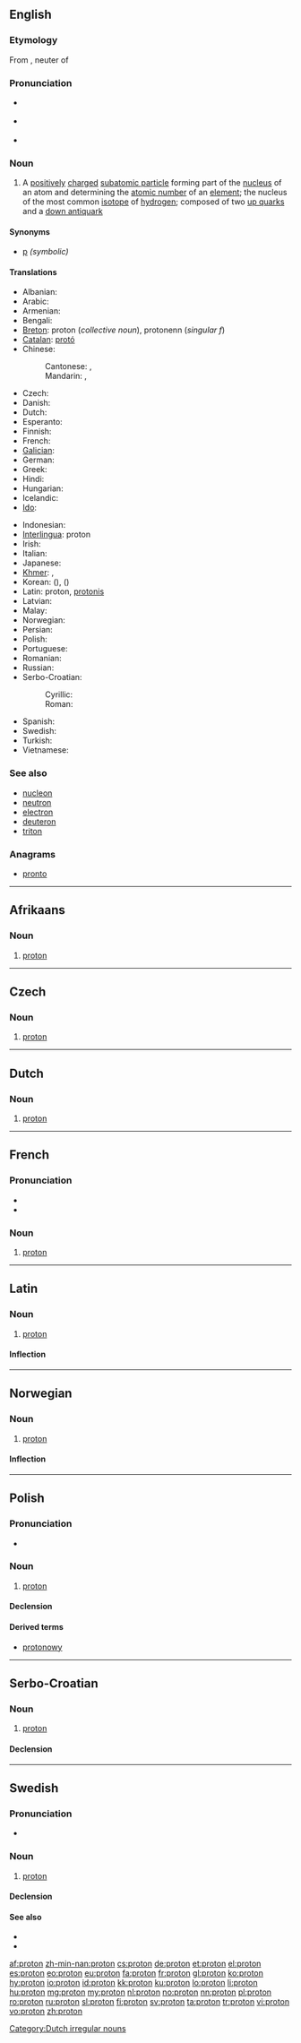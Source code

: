 {{also|Proton|protón}}
==English==
{{wikipedia}}

===Etymology===
From {{etyl|grc|en}} {{term|πρῶτον|tr=prōton|lang=grc|sc=polytonic}}, neuter of {{term|πρῶτος||first|tr=prōtos|lang=grc|sc=polytonic}}

===Pronunciation===
* {{a|RP}} {{IPA|/ˈprəʊ.tɒn/}}
* {{a|US}} {{IPA|/ˈproʊ.tɑːn/}}
* {{hyphenation|pro|ton}}

===Noun===
{{en-noun}}

# A [[positively]] [[charge]]d [[subatomic particle]] forming part of the [[nucleus]] of an atom and determining the [[atomic number]] of an [[element]]; the nucleus of the most common [[isotope]] of [[hydrogen]]; composed of two [[up quark]]s and a [[down antiquark]]

====Synonyms====
* [[p]] ''(symbolic)''

====Translations====
{{trans-top|positively charged nucleon}}
* Albanian: {{t-|sq|proton|m|xs=Albanian}}
* Arabic: {{t|ar|بروتون|m|tr=brutuun|sc=Arab}}
* Armenian: {{t-|hy|պրոտոն|tr=proton}}
* Bengali: {{t|bn|প্রোটন|tr=proţôn|sc=Beng}}
* [[Breton]]: proton (''collective noun''), protonenn (''singular f'')
* [[Catalan]]: [[protó]]
* Chinese: 
*: Cantonese: {{tø|yue|質子|sc=Hant}}, {{tø|yue|质子|tr=jat1 ji2|sc=Hant}}
*: Mandarin: {{t|zh|質子|sc=Hani}}, {{t|zh|质子|tr=zhìzǐ|sc=Hani}}
* Czech: {{t+|cs|proton|m}}
* Danish: {{t-|da|proton}}
* Dutch: {{t+|nl|proton|n}}
* Esperanto: {{t+|eo|protono|xs=Esperanto}}
* Finnish: {{t+|fi|protoni}}
* French: {{t+|fr|proton|m}}
* [[Galician]]: {{t|gl|protón|m}}
* German: {{t+|de|Proton|n}}
* Greek: {{t|el|πρωτόνιο|n|tr=protónio}}
* Hindi: {{t|hi|प्रोटॉन|tr=proṭon|sc=Deva}}
* Hungarian: {{t+|hu|proton}}
* Icelandic: {{t+|is|róteind|f}}
* [[Ido]]: {{t+|io|protono|xs=Ido}}
{{trans-mid}}
* Indonesian: {{t-|id|proton|xs=Indonesian}}
* [[Interlingua]]: proton
* Irish: {{t|ga|prótón|m|xs=Irish}}
* Italian: {{t-|it|protone}}
* Japanese: {{t|ja|陽子|tr=ようし, yōshi|sc=Jpan}}
* [[Khmer]]: {{t|km|មូលាណូ|tr=moul la no|sc=Khmr}}, {{t|km|ប្រូតុង|tr=bro tong|sc=Khmr}}
* Korean: {{t|ko|양자|tr=yangja|sc=Kore}} ({{t|ko|陽子|sc=Kore}}), {{t|ko|양성자|tr=yangseongja|sc=Kore}} ({{t|ko|陽性子|sc=Kore}})
* Latin: proton, [[protonis]]
* Latvian: {{t-|lv|protons|m|xs=Latvian}}
* Malay: {{t|ms|proton}}
* Norwegian: {{t+|no|proton}}
* Persian: {{t|fa|پروتون|tr=prutun|sc=fa-Arab}}
* Polish: {{t+|pl|proton|m}}
* Portuguese: {{t|pt|próton|m}}
* Romanian: {{t|ro|proton|m}}
* Russian: {{t+|ru|протон|m|tr=protón|sc=Cyrl}}
* Serbo-Croatian:
*: Cyrillic: {{t|sh|протон|m|alt=про̀то̄н}}
*: Roman: {{t|sh|proton|m|alt=pròtōn}}
* Spanish: {{t+|es|protón}}
* Swedish: {{t+|sv|proton|c}}
* Turkish: {{t+|tr|proton}}
* Vietnamese: {{t+|vi|proton|xs=Vietnamese}}
{{trans-bottom}}

===See also===
* [[nucleon]]
* [[neutron]]
* [[electron]]
* [[deuteron]]
* [[triton]]

===Anagrams===
* [[pronto#English|pronto]]

----

==Afrikaans==
{{wikipedia|lang=af}}

===Noun===
{{head|af|noun|plural|[[protone]]}}

# {{physics|lang=af}} [[#English|proton]]

----

==Czech==

===Noun===
{{cs-noun|g=m}}

# [[#English|proton]]

----

==Dutch==
{{wikipedia|lang=nl}}

===Noun===
{{nl-noun|g=n||-}}

# {{physics|lang=nl}} [[#English|proton]]

[[Category:Dutch irregular nouns]]

----

==French==

===Pronunciation===
* {{audio|Fr-proton.ogg|audio}}
* {{audio|Fr-Paris--proton.ogg|Audio (Paris)}}

===Noun===
{{head|fr|noun|g=m}}

# [[#English|proton]]

----

==Latin==

===Noun===
{{wikipedia|lang=la}}
{{la-noun|proton|protonis|protōnis|n|third}}

# {{physics|lang=la}} [[#English|proton]]

====Inflection====
{{la-decl-3rd|proton|proton|proton|protōn}}

----

==Norwegian==
{{wikipedia|lang=no}}
{{wikipedia|lang=nn}}

===Noun===
{{head|no|noun}}

# {{physics|lang=no}} [[#English|proton]]

====Inflection====
{{no-noun-infl|nb-class=n3|nn-class=n1}}

----

==Polish==

===Pronunciation===
* {{IPA|/ˈprɔt̪ɔn̪/|lang=pl}}

===Noun===
{{pl-noun|m}}

# {{physics|lang=pl}} [[#English|proton]]

====Declension====
{{pl-decl-noun
|proton|protony
|protonu|protonów
|protonowi|protonom
|proton|protony
|protonem|protonami
|protonie|protonach
|protonie|protony
}}

====Derived terms====
* [[protonowy]]

----

==Serbo-Croatian==

===Noun===
{{sh-noun|g=m|head=pròtōn|r|протон|про̀то̄н}}

# [[#English|proton]]

====Declension====
{{sh-decl-noun
|pròtōn|protoni
|protóna|protona
|protonu|protonima
|proton|protone
|protone|protoni
|protonu|protonima
|protonom|protonima
}}

----

==Swedish==
{{wikipedia|lang=sv}}

===Pronunciation===
* {{IPA|/prʊˈtoːn/|lang=sv}}

===Noun===
{{sv-noun|g=c}}

# {{context|physics|lang=sv}} [[#English|proton]]

====Declension====
{{sv-noun-reg-er}}

====See also====
* {{l|sv|neutron}}
* {{l|sv|elektron}}

[[af:proton]]
[[zh-min-nan:proton]]
[[cs:proton]]
[[de:proton]]
[[et:proton]]
[[el:proton]]
[[es:proton]]
[[eo:proton]]
[[eu:proton]]
[[fa:proton]]
[[fr:proton]]
[[gl:proton]]
[[ko:proton]]
[[hy:proton]]
[[io:proton]]
[[id:proton]]
[[kk:proton]]
[[ku:proton]]
[[lo:proton]]
[[li:proton]]
[[hu:proton]]
[[mg:proton]]
[[my:proton]]
[[nl:proton]]
[[no:proton]]
[[nn:proton]]
[[pl:proton]]
[[ro:proton]]
[[ru:proton]]
[[sl:proton]]
[[fi:proton]]
[[sv:proton]]
[[ta:proton]]
[[tr:proton]]
[[vi:proton]]
[[vo:proton]]
[[zh:proton]]